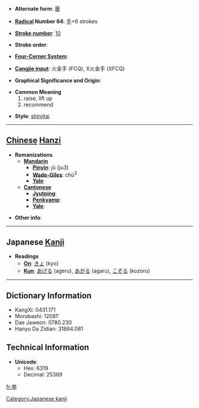 * '''Alternate form''': [[舉]]

* '''[[Wiktionary:Chinese radical index| Radical]] Number 64''': [[Wiktionary:Chinese radical index 手|手]]+6 strokes

* '''[[Wiktionary:Chinese total strokes index|Stroke number]]''': [[Wiktionary:Chinese total strokes index 10|10]]

* '''Stroke order''': 

* '''[[Wiktionary:Chinese four corner index|Four-Corner System]]''': 

* '''[[Wiktionary:Chinese Cangjie index|Cangjie input]]''': 火金手 (FCQ), X火金手 (XFCQ)

* '''Graphical Significance and Origin''': 

* '''Common Meaning'''
*#raise, lift up
*# recommend

* '''Style''': [[shinjitai]]

----

== [[Chinese]] [[Hanzi]] ==

* '''Romanizations'''
** '''[[Mandarin]]'''
*** '''[[Pinyin]]''': jǔ (ju3)
*** '''[[Wade-Giles]]''': chü<sup>3</sup>
*** '''[[Yale]]''': 
** '''[[Cantonese]]'''
*** '''[[Jyutping]]''':
*** '''[[Penkyamp]]''': 
*** '''[[Yale]]''': 

* '''Other info''': 

----

== Japanese [[Kanji]] ==

* '''Readings'''
** '''[[On]]''': [[きょ]] (kyo)
** '''[[Kun]]''': [[あげる]] (ageru), [[あがる]] (agaru), [[こぞる]] (kozoru)

[[Category:Japanese kanji]]
----

== Dictionary Information ==

* KangXi: 0431.171
* Morobashi: 12081'
* Dae Jaweon: 0780.230
* Hanyu Da Zidian: 31864.081

== Technical Information ==

* '''Unicode''':
** Hex: 6319
** Decimal: 25369

[[fr:挙]]